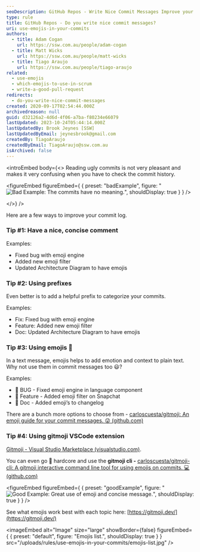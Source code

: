 ```yaml
---
seoDescription: GitHub Repos - Write Nice Commit Messages Improve your commit log with concise and meaningful messages.
type: rule
title: GitHub Repos - Do you write nice commit messages?
uri: use-emojis-in-your-commits
authors:
  - title: Adam Cogan
    url: https://ssw.com.au/people/adam-cogan
  - title: Matt Wicks
    url: https://ssw.com.au/people/matt-wicks
  - title: Tiago Araujo
    url: https://ssw.com.au/people/tiago-araujo
related:
  - use-emojis
  - which-emojis-to-use-in-scrum
  - write-a-good-pull-request
redirects:
  - do-you-write-nice-commit-messages
created: 2020-09-17T02:54:44.000Z
archivedreason: null
guid: d32126a2-4d6d-4f06-a7ba-f80234e66079
lastUpdated: 2023-10-24T05:44:14.000Z
lastUpdatedBy: Brook Jeynes [SSW]
lastUpdatedByEmail: jeynesbrook@gmail.com
createdBy: TiagoAraujo
createdByEmail: TiagoAraujo@ssw.com.au
isArchived: false
---
```


<introEmbed
  body={<>
Reading ugly commits is not very pleasant and makes it very confusing when you have to check the commit history.

<figureEmbed figureEmbed={ {
  preset: "badExample",
  figure: "![Bad Example: The commits have no meaning.](/uploads/rules/use-emojis-in-your-commits/2020-09-17_17-19-04.png)",
  shouldDisplay: true
} } />

  </>}
/>
<youtubeEmbed url="https://www.youtube.com/embed/uBLWVxnPLP4" description="" />

Here are a few ways to improve your commit log.

### Tip #1: Have a nice, concise comment

Examples:

- Fixed bug with emoji engine
- Added new emoji filter
- Updated Architecture Diagram to have emojis

### Tip #2: Using prefixes

Even better is to add a helpful prefix to categorize your commits.

Examples:

- Fix: Fixed bug with emoji engine
- Feature: Added new emoji filter
- Doc: Updated Architecture Diagram to have emojis

### Tip #3: Using emojis 💄

In a text message, emojis helps to add emotion and context to plain text. Why not use them in commit messages too 😃?

Examples:

- 🐛 BUG - Fixed emoji engine in language component
- 🚀 Feature - Added emoji filter on Snapchat
- 📄 Doc - Added emoji’s to changelog

There are a bunch more options to choose from - [carloscuesta/gitmoji: An emoji guide for your commit messages. 😜 (github.com)](https://github.com/carloscuesta/gitmoji)

### Tip #4: Using gitmoji VSCode extension

[Gitmoji - Visual Studio Marketplace (visualstudio.com)](https://marketplace.visualstudio.com/items?itemName=seatonjiang.gitmoji-vscode).

You can even go 🤘 hardcore and use the **gitmoji cli -** [carloscuesta/gitmoji-cli: A gitmoji interactive command line tool for using emojis on commits. 💻 (github.com)](https://github.com/carloscuesta/gitmoji-cli)

<figureEmbed figureEmbed={ {
  preset: "goodExample",
  figure: "![Good Example: Great use of emoji and concise message.](/uploads/rules/use-emojis-in-your-commits/commits-with-emojis.jpg)",
  shouldDisplay: true
} } />


See what emojis work best with each topic here: [https://gitmoji.dev/](https://gitmoji.dev/)


<imageEmbed
  alt="Image"
  size="large"
  showBorder={false}
  figureEmbed={ {
    preset: "default",
    figure: "Emojis list.",
    shouldDisplay: true
  } }
  src="/uploads/rules/use-emojis-in-your-commits/emojis-list.jpg"
/>
